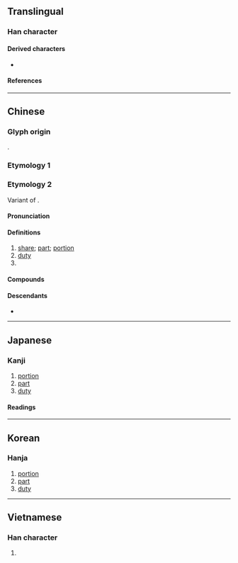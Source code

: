 {{also|彬|分}}
{{character info}}
==Translingual==
{{stroke order}}

===Han character===
{{Han char|rn=9|rad=人|as=04|sn=6|four=28227|canj=OCSH|ids=⿰亻分}}

====Derived characters====
* {{l|mul|[[𦮪]], [[𪫱]]}}

====References====
{{Han ref|kx=0094.260|dkj=00418|dj=0201.020|hdz=10124.120|uh=4EFD}}

----

==Chinese==
{{zh-forms}}

===Glyph origin===
{{Han etym}}
{{Han compound|亻|分|c1=s|c2=p|ls=psc}}.

===Etymology 1===
{{zh-see|彬|v}}

===Etymology 2===
Variant of {{zh-l|分|fèn}}.
====Pronunciation====
{{zh-pron
|m=fèn
|c=fan6
|h=pfs=fun
|mn=hūn/xm:hùn
|mn-t=hung7
|ma=Zh-fèn.ogg
|cat=n,cls
}}

====Definitions====
{{zh-hanzi}}

# [[share]]; [[part]]; [[portion]]
# [[duty]]
# {{zh-classifier|[[gift]]s, [[magazine]]s, [[document]]s, [[serving]]s}}

====Compounds====
{{zh-der|成份|緣份|省份|一份|份子|份兒飯|備份|九份|公份兒|車份兒|股份公司|股份|份份|份內|份地|份外|份量|份額|充份|全份|公份|安份守己|年份|情份|房份|拔份|月份|月份牌|本份|水份|湊份子|福份|縣份|賀份|身份|車份|輩份|逾份|過份|隨份子|頭份|天份:tiānfèn}}

====Descendants====
* {{desc|th|หุ้น|bor=1}}

{{zh-cat|Elementary}}

----

==Japanese==

===Kanji===
{{ja-kanji|grade=|rs=人04}}

# [[portion]]
# [[part]]
# [[duty]]

====Readings====
{{ja-readings
|on=ひん, ふん
|kun=あきらか, うるわしい
}}

----

==Korean==

===Hanja===
{{ko-hanja|빈}}

# [[portion]]
# [[part]]
# [[duty]]

----

==Vietnamese==

===Han character===
{{vi-readings|reading=[[phần]], [[phân]]|rs=人04}}

# {{rfdef|vi|sort=人04}}